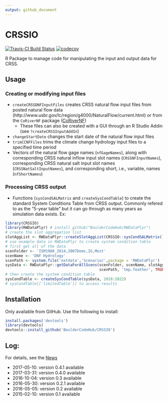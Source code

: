 ```yaml
---
output: github_document
---
```


<!-- README.md is generated from README.Rmd. Please edit that file -->

# CRSSIO
[![Travis-CI Build Status](https://travis-ci.org/rabutler/CRSSIO.svg?branch=master)](https://travis-ci.org/rabutler/CRSSIO) [![codecov](https://codecov.io/gh/rabutler/CRSSIO/branch/master/graphs/badge.svg)](https://codecov.io/gh/rabutler/CRSSIO)

R Package to manage code for manipulating the input and output data for CRSS.

## Usage

### Creating or modifying input files

* `createCRSSDNFInputFiles` creates CRSS natural flow input files from posted natural flow data (http://www.usbr.gov/lc/region/g4000/NaturalFlow/current.html) or from the `CoRiverNF` package ([CoRiverNF](https://www.github.com/BoulderCodeHub/CoRiverNF))
  * These files can also be created with a GUI through an R Studio Addin (see `?createCRSSInputAddIn`)
* `changeStartDate` changes the start date of the natural flow input files
* `trimCCNFFiles` trims the climate change hydrology input files to a specified time period 
* Vectors of the natural flow gage names (`nfGageNames`), along with corresponding CRSS natural inflow input slot names (`CRSSNFInputNames`), corresponding CRSS natural salt input slot names (`CRSSNatSaltInputNames`), and corresponding short, i.e., variable, names (`nfShortNames`)

### Processing CRSS output

* Functions (`sysCondSALMatrix` and `createSysCondTable`) to create the standard System Conditions Table from CRSS output. Commonly refered to as the "5-year table" but it can go through as many years as simulation data exists. Ex:

```r
library(CRSSIO)
library(RWDataPlyr) # install_github("BoulderCodeHub/RWDataPlyr")
# create the slot aggregation list
slotAggList <- RWDataPlyr::createSlotAggList(CRSSIO::sysCondSALMatrix())
# use example data in RWDataPlyr to create system condition table
# first get all of the data
scenFolder <- 'ISM1988_2014,2007Dems,IG,Most'
scenName <- 'DNF Hydrology'
scenPath <- system.file('extdata','Scenario/',package = 'RWDataPlyr')
sysData <- RWDataPlyr::getDataForAllScens(scenFolder, scenName, slotAggList,
                                          scenPath, 'tmp.feather', TRUE)
# then create the system condition table
sysCondTable <- createSysCondTable(sysData, 2018:2022)
# sysCondTable[['limitedTable']] to access results
```

## Installation

Only available from GitHub. Use the following to install:
```r
install.packages('devtools')
library(devtools)
devtools::install_github('BoulderCodeHub/CRSSIO')
```

## Log:

For details, see the [News](NEWS.md)

* 2017-05-10: version 0.4.1 available
* 2017-03-31: version 0.4.0 available
* 2016-10-04: version 0.3 available
* 2016-05-30: version 0.2.1 available
* 2016-05-05: version 0.2 available
* 2015-02-10: version 0.1 available
